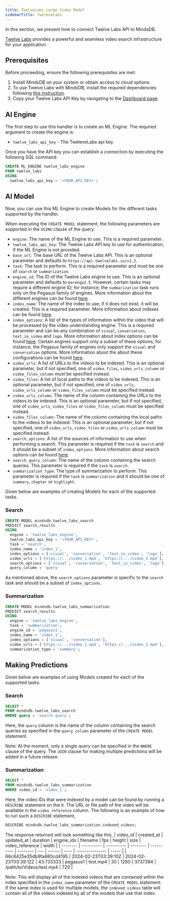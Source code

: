 ```yaml
---
title: TwelveLabs Large Video Model 
sidebarTitle: TweleveLabs
---
```


In this section, we present how to connect Twelve Labs API to MindsDB.

[Twelve Labs](https://twelvelabs.io/product
) provides a powerful and seamless video search infrastructure for your application. 

## Prerequisites

Before proceeding, ensure the following prerequisites are met:

 1. Install MindsDB on your system or obtain access to cloud options.
 2. To use Twelve Labs with MindsDB, install the required dependencies following [this instruction](/setup/self-hosted/docker#install-dependencies).
 3. Copy your Twelve Labs API Key by navigating to the [Dashboard page](https://api.twelvelabs.io/dashboard).

## AI Engine

The first step to use this handler is to create an ML Engine. The required argument to create the engine is:

* `twelve_labs_api_key` - The TweleveLabs api key. 

Once you have the API key you can establish a connection by executing the following SQL command:

```sql
CREATE ML_ENGINE twelve_labs_engine
FROM twelve_labs
USING
  twelve_labs_api_key = '<YOUR_API_KEY>';
```

## AI Model

Now, you can use this ML Engine to create Models for the different tasks supported by the handler. 

When executing the `CREATE MODEL` statement, the following parameters are supported in the `USING` clause of the query:
- `engine`: The name of the ML Engine to use. This is a required parameter.
- `twelve_labs_api_key`: The Twelve Labs API key to use for authentication, if the ML Engine is not provided.
- `base_url`: The base URL of the Twelve Labs API. This is an optional parameter and defaults to `https://api.twelvelabs.io/v1.2`. 
- `task`: The task to perform. This is a required parameter and must be one of `search` or `summarization`.
- `engine_id`: The ID of the Twelve Labs engine to use. This is an optional parameter and defaults to `marengo2.5`. However, certain tasks may require a different engine ID; for instance, the `summarization` task runs only on the Pegasus family of engines. More information about the different engines can be found [here](https://docs.twelvelabs.io/v1.2/docs/engine-options).
- `index_name`: The name of the index to use; if it does not exist, it will be created. This is a required parameter. More information about indexes can be found [here](https://docs.twelvelabs.io/docs/create-indexes).
- `index_options`: A list of the types of information within the video that will be processed by the video understanding engine. This is a required parameter and can be any combination of `visual`, `conversation`, `text_in_video` and `logo`. More information about index options can be found [here](https://docs.twelvelabs.io/docs/indexing-options). Certain engines support only a subset of these options; for instance, the Pegasus family of engines only support the `visual` and `conversation` options. More information about the about these configurations can be found [here](https://docs.twelvelabs.io/v1.2/docs/create-indexes).
- `video_urls`: A list of URLs to the videos to be indexed. This is an optional parameter, but if not specified, one of `video_files`, `video_urls_column` or `video_files_column` must be specified instead.
- `video_files`: A list of local paths to the videos to be indexed. This is an optional parameter, but if not specified, one of `video_urls`, `video_urls_column` or `video_files_column` must be specified instead.
- `video_urls_column`: The name of the column containing the URLs to the videos to be indexed. This is an optional parameter, but if not specified, one of `video_urls`, `video_files` or `video_files_column` must be specified instead.
- `video_files_column`: The name of the column containing the local paths to the videos to be indexed. This is an optional parameter, but if not specified, one of `video_urls`, `video_files` or `video_urls_column` must be specified instead.
- `search_options`: A list of the sources of information to use when performing a search. This parameter is required if the `task` is `search` and it should be a subset of `index_options`. More information about search options can be found [here](https://docs.twelvelabs.io/docs/search-options).
- `search_query_column`: The name of the column containing the search queries. This parameter is required if the `task` is `search`.
- `summarization_type`: The type of summarization to perform. This parameter is required if the `task` is `summarization` and it should be one of `summary`, `chapter` or `highlight`.

Given below are examples of creating Models for each of the supported tasks.

### Search

```sql
CREATE MODEL mindsdb.twelve_labs_search
PREDICT search_results
USING
  engine = 'twelve_labs_engine',
  twelve_labs_api_key = '<YOUR_API_KEY>',
  task = 'search',
  index_name = 'index_1',
  index_options = ['visual', 'conversation', 'text_in_video', 'logo'],
  video_urls = ['https://.../video_1.mp4', 'https://.../video_2.mp4'],
  search_options = ['visual', 'conversation', 'text_in_video', 'logo'],
  query_column = 'query'
```

As mentioned above, the `search_options` parameter is specific to the `search` task and should be a subset of `index_options`.

### Summarization

```sql
CREATE MODEL mindsdb.twelve_labs_summarization
PREDICT search_results
USING
  engine = 'twelve_labs_engine',
  task = 'summarization',
  engine_id = 'pegasus1',
  index_name = 'index_1',
  index_options = ['visual', 'conversation'],
  video_urls = ['https://.../video_1.mp4', 'https://.../video_2.mp4'],
  summarization_type = 'summary';
```


## Making Predictions

Given below are examples of using Models created for each of the supported tasks.

### Search
```sql
SELECT *
FROM mindsdb.twelve_labs_search
WHERE query = 'search query';
```

Here, the `query` column is the name of the column containing the search queries as specified in the `query_column` parameter of the `CREATE MODEL` statement.

Note: At the moment, only a single query can be specified in the `WHERE` clause of the query. The `JOIN` clause for making multiple predictions will be added in a future release.

### Summarization


```sql
SELECT *
FROM mindsdb.twelve_labs_summarization
WHERE video_id = 'video_1';
```

Here, the video IDs that were indexed by a model can be found by running a `DESCRIBE` statement on the it. The URL or file path of the video will be available in the `video_reference` column. The following is an example of how to run such a `DESCRIBE` statement,
```sql
DESCRIBE mindsdb.twelve_labs_summarization.indexed_videos;
```

The response returned will look something like this,
| video_id | created_at | updated_at | duration | engine_ids | filename | fps | height | size | video_reference | width |
| -------- | ---------- | ---------- | -------- | ---------- | -------- | --- | ------ | ---- | --------------- | ----- |
| 66c8425e35db9fa680cd4195 | 2024-02-23T03:39:10Z | 2024-02-23T03:39:12Z | 43.733333 | pegasus1 | test.mp4 | 30 | 1280 | 3737394 | /path/to/Videos/test.mp4 | 720 |

Note: This will display all of the indexed videos that are contained within the index specified in the `index_name` parameter of the `CREATE MODEL` statement. If the same index is used for multiple models, the `indexed_videos` table will contain all of the videos indexed by all of the models that use that index.